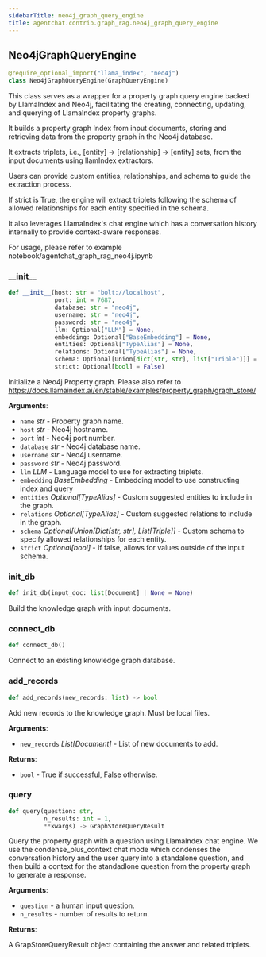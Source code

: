 ```yaml
---
sidebarTitle: neo4j_graph_query_engine
title: agentchat.contrib.graph_rag.neo4j_graph_query_engine
---
```


## Neo4jGraphQueryEngine

```python
@require_optional_import("llama_index", "neo4j")
class Neo4jGraphQueryEngine(GraphQueryEngine)
```

This class serves as a wrapper for a property graph query engine backed by LlamaIndex and Neo4j,
facilitating the creating, connecting, updating, and querying of LlamaIndex property graphs.

It builds a property graph Index from input documents,
storing and retrieving data from the property graph in the Neo4j database.

It extracts triplets, i.e., [entity] -> [relationship] -> [entity] sets,
from the input documents using llamIndex extractors.

Users can provide custom entities, relationships, and schema to guide the extraction process.

If strict is True, the engine will extract triplets following the schema
of allowed relationships for each entity specified in the schema.

It also leverages LlamaIndex's chat engine which has a conversation history internally to provide context-aware responses.

For usage, please refer to example notebook/agentchat_graph_rag_neo4j.ipynb

### \_\_init\_\_

```python
def __init__(host: str = "bolt://localhost",
             port: int = 7687,
             database: str = "neo4j",
             username: str = "neo4j",
             password: str = "neo4j",
             llm: Optional["LLM"] = None,
             embedding: Optional["BaseEmbedding"] = None,
             entities: Optional["TypeAlias"] = None,
             relations: Optional["TypeAlias"] = None,
             schema: Optional[Union[dict[str, str], list["Triple"]]] = None,
             strict: Optional[bool] = False)
```

Initialize a Neo4j Property graph.
Please also refer to https://docs.llamaindex.ai/en/stable/examples/property_graph/graph_store/

**Arguments**:

- `name` _str_ - Property graph name.
- `host` _str_ - Neo4j hostname.
- `port` _int_ - Neo4j port number.
- `database` _str_ - Neo4j database name.
- `username` _str_ - Neo4j username.
- `password` _str_ - Neo4j password.
- `llm` _LLM_ - Language model to use for extracting triplets.
- `embedding` _BaseEmbedding_ - Embedding model to use constructing index and query
- `entities` _Optional[TypeAlias]_ - Custom suggested entities to include in the graph.
- `relations` _Optional[TypeAlias]_ - Custom suggested relations to include in the graph.
- `schema` _Optional[Union[Dict[str, str], List[Triple]]_ - Custom schema to specify allowed relationships for each entity.
- `strict` _Optional[bool]_ - If false, allows for values outside of the input schema.

### init\_db

```python
def init_db(input_doc: list[Document] | None = None)
```

Build the knowledge graph with input documents.

### connect\_db

```python
def connect_db()
```

Connect to an existing knowledge graph database.

### add\_records

```python
def add_records(new_records: list) -> bool
```

Add new records to the knowledge graph. Must be local files.

**Arguments**:

- `new_records` _List[Document]_ - List of new documents to add.
  

**Returns**:

- `bool` - True if successful, False otherwise.

### query

```python
def query(question: str,
          n_results: int = 1,
          **kwargs) -> GraphStoreQueryResult
```

Query the property graph with a question using LlamaIndex chat engine.
We use the condense_plus_context chat mode
which condenses the conversation history and the user query into a standalone question,
and then build a context for the standadlone question
from the property graph to generate a response.

**Arguments**:

- `question` - a human input question.
- `n_results` - number of results to return.
  

**Returns**:

  A GrapStoreQueryResult object containing the answer and related triplets.

